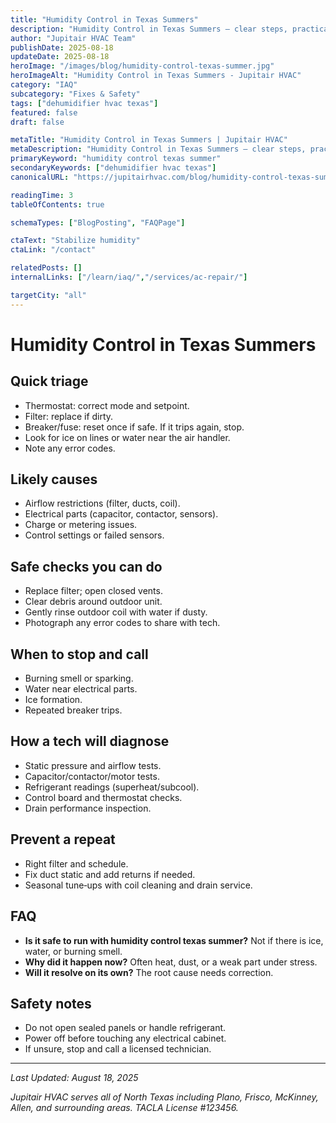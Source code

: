 ```yaml
---
title: "Humidity Control in Texas Summers"
description: "Humidity Control in Texas Summers — clear steps, practical detail, and when to call a pro in North Texas."
author: "Jupitair HVAC Team"
publishDate: 2025-08-18
updateDate: 2025-08-18
heroImage: "/images/blog/humidity-control-texas-summer.jpg"
heroImageAlt: "Humidity Control in Texas Summers - Jupitair HVAC"
category: "IAQ"
subcategory: "Fixes & Safety"
tags: ["dehumidifier hvac texas"]
featured: false
draft: false

metaTitle: "Humidity Control in Texas Summers | Jupitair HVAC"
metaDescription: "Humidity Control in Texas Summers — clear steps, practical detail, and when to call a pro in North Texas."
primaryKeyword: "humidity control texas summer"
secondaryKeywords: ["dehumidifier hvac texas"]
canonicalURL: "https://jupitairhvac.com/blog/humidity-control-texas-summer"

readingTime: 3
tableOfContents: true

schemaTypes: ["BlogPosting", "FAQPage"]

ctaText: "Stabilize humidity"
ctaLink: "/contact"

relatedPosts: []
internalLinks: ["/learn/iaq/","/services/ac-repair/"]

targetCity: "all"
---
```



# Humidity Control in Texas Summers



## Quick triage
- Thermostat: correct mode and setpoint.
- Filter: replace if dirty.
- Breaker/fuse: reset once if safe. If it trips again, stop.
- Look for ice on lines or water near the air handler.
- Note any error codes.



<BlogCTA variant="inline" />

## Likely causes
- Airflow restrictions (filter, ducts, coil).
- Electrical parts (capacitor, contactor, sensors).
- Charge or metering issues.
- Control settings or failed sensors.


## Safe checks you can do
- Replace filter; open closed vents.
- Clear debris around outdoor unit.
- Gently rinse outdoor coil with water if dusty.
- Photograph any error codes to share with tech.


## When to stop and call
- Burning smell or sparking.
- Water near electrical parts.
- Ice formation.
- Repeated breaker trips.


## How a tech will diagnose
- Static pressure and airflow tests.
- Capacitor/contactor/motor tests.
- Refrigerant readings (superheat/subcool).
- Control board and thermostat checks.
- Drain performance inspection.


## Prevent a repeat
- Right filter and schedule.
- Fix duct static and add returns if needed.
- Seasonal tune‑ups with coil cleaning and drain service.


## FAQ
- **Is it safe to run with humidity control texas summer?** Not if there is ice, water, or burning smell.
- **Why did it happen now?** Often heat, dust, or a weak part under stress.
- **Will it resolve on its own?** The root cause needs correction.


## Safety notes
- Do not open sealed panels or handle refrigerant.
- Power off before touching any electrical cabinet.
- If unsure, stop and call a licensed technician.

---

<BlogCTA variant="end" />

*Last Updated: August 18, 2025*

*Jupitair HVAC serves all of North Texas including Plano, Frisco, McKinney, Allen, and surrounding areas. TACLA License #123456.*
